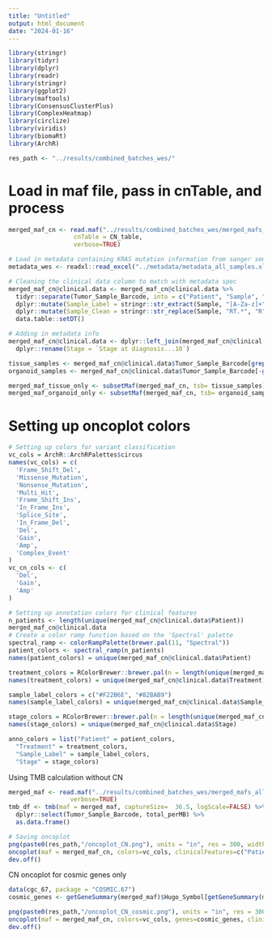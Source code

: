 ```yaml
---
title: "Untitled"
output: html_document
date: "2024-01-16"
---
```


```r
library(stringr)
library(tidyr)
library(dplyr)
library(readr)
library(stringr)
library(ggplot2)
library(maftools)
library(ConsensusClusterPlus)
library(ComplexHeatmap)
library(circlize)
library(viridis)
library(biomaRt)
library(ArchR)

res_path <- "../results/combined_batches_wes/"
```

# Load in maf file, pass in cnTable, and process

```r
merged_maf_cn <- read.maf("../results/combined_batches_wes/merged_mafs_allBatches_160124_maftools.maf",
                  cnTable = CN_table,
                  verbose=TRUE)

# Load in metadata containing KRAS mutation information from sanger seuqencing
metadata_wes <- readxl::read_excel("../metadata/metadata_all_samples.xlsx")

# Cleaning the clinical data column to match with metadata spec
merged_maf_cn@clinical.data <- merged_maf_cn@clinical.data %>%
  tidyr::separate(Tumor_Sample_Barcode, into = c("Patient", "Sample", "Treatment"), sep = "_", remove=FALSE) %>%
  dplyr::mutate(Sample_Label = stringr::str_extract(Sample, "[A-Za-z]+")) %>%
  dplyr::mutate(Sample_Clean = stringr::str_replace(Sample, "RT.*", "R")) %>%
  data.table::setDT() 

# Adding in metadata info
merged_maf_cn@clinical.data <- dplyr::left_join(merged_maf_cn@clinical.data, metadata_wes, by=c("Sample_Clean" = "Label")) %>%
  dplyr::rename(Stage = `Stage at diagnosis...10`)

tissue_samples <- merged_maf_cn@clinical.data$Tumor_Sample_Barcode[grep(merged_maf_cn@clinical.data$Tumor_Sample_Barcode, pattern="*TISSUE$")]
organoid_samples <- merged_maf_cn@clinical.data$Tumor_Sample_Barcode[-grep(merged_maf_cn@clinical.data$Tumor_Sample_Barcode, pattern="*TISSUE$")]

merged_maf_tissue_only <- subsetMaf(merged_maf_cn, tsb= tissue_samples)
merged_maf_organoid_only <- subsetMaf(merged_maf_cn, tsb= organoid_samples)
```

# Setting up oncoplot colors

```r
# Setting up colors for variant classification 
vc_cols = ArchR::ArchRPalettes$circus
names(vc_cols) = c(
  'Frame_Shift_Del',
  'Missense_Mutation',
  'Nonsense_Mutation',
  'Multi_Hit',
  'Frame_Shift_Ins',
  'In_Frame_Ins',
  'Splice_Site',
  'In_Frame_Del',
  'Del',
  'Gain',
  'Amp',
  'Complex_Event'
)
vc_cn_cols <- c(
  'Del',
  'Gain',
  'Amp'
)

# Setting up annotation colors for clinical features
n_patients <- length(unique(merged_maf_cn@clinical.data$Patient))
merged_maf_cn@clinical.data
# Create a color ramp function based on the 'Spectral' palette
spectral_ramp <- colorRampPalette(brewer.pal(11, "Spectral"))
patient_colors <- spectral_ramp(n_patients)
names(patient_colors) = unique(merged_maf_cn@clinical.data$Patient)

treatment_colors = RColorBrewer::brewer.pal(n = length(unique(merged_maf_cn@clinical.data$Treatment)),name = 'Accent')
names(treatment_colors) = unique(merged_maf_cn@clinical.data$Treatment)

sample_label_colors = c("#F22B6E", "#82BAB9")
names(sample_label_colors) = unique(merged_maf_cn@clinical.data$Sample_Label)

stage_colors = RColorBrewer::brewer.pal(n = length(unique(merged_maf_cn@clinical.data$Stage)),name = 'Dark2')
names(stage_colors) = unique(merged_maf_cn@clinical.data$Stage)

anno_colors = list("Patient" = patient_colors,
  "Treatment" = treatment_colors,
  "Sample_Label" = sample_label_colors,
  "Stage" = stage_colors)
```

Using TMB calculation without CN

```r
merged_maf <- read.maf("../results/combined_batches_wes/merged_mafs_allBatches_090124_maftools.maf", 
                 verbose=TRUE)
tmb_df <- tmb(maf = merged_maf, captureSize=  36.5, logScale=FALSE) %>%
  dplyr::select(Tumor_Sample_Barcode, total_perMB) %>%
  as.data.frame()
```

```r
# Saving oncoplot
png(paste0(res_path,"/oncoplot_CN.png"), units = "in", res = 300, width = 12, height = 18)
oncoplot(maf = merged_maf_cn, colors=vc_cols, clinicalFeatures=c("Patient","Treatment","Sample_Label","Stage"), annotationColor=anno_colors, sortByAnnotation=TRUE, anno_height= 1, top = 50, showTumorSampleBarcodes=TRUE, barcodeSrt = 90,  barcode_mar=10, showTitle=FALSE, drawBox=TRUE, gene_mar=4.5, draw_titv=FALSE, annotationFontSize=1, topBarData = tmb_df, drawColBar=TRUE, legendFontSize =1, SampleNamefontSize=1, fontSize = 0.6, writeMatrix=TRUE)
dev.off()
```

CN oncoplot for cosmic genes only 

```r
data(cgc_67, package = "COSMIC.67")
cosmic_genes <- getGeneSummary(merged_maf)$Hugo_Symbol[getGeneSummary(merged_maf)$Hugo_Symbol %in% cgc_67$SYMBOL]

png(paste0(res_path,"/oncoplot_CN_cosmic.png"), units = "in", res = 300, width = 12, height = 17)
oncoplot(maf = merged_maf_cn, colors=vc_cols, genes=cosmic_genes, clinicalFeatures=c("Patient","Treatment","Sample_Label","Stage"), annotationColor=anno_colors, sortByAnnotation=TRUE, anno_height= 1, showTumorSampleBarcodes=TRUE, barcodeSrt = 90,  barcode_mar=10, showTitle=FALSE, drawBox=TRUE, gene_mar=4.5, draw_titv=FALSE, annotationFontSize=1, topBarData = tmb_df, drawColBar=TRUE, legendFontSize =1, SampleNamefontSize=1, fontSize = 0.5, writeMatrix=TRUE)
dev.off()
```
